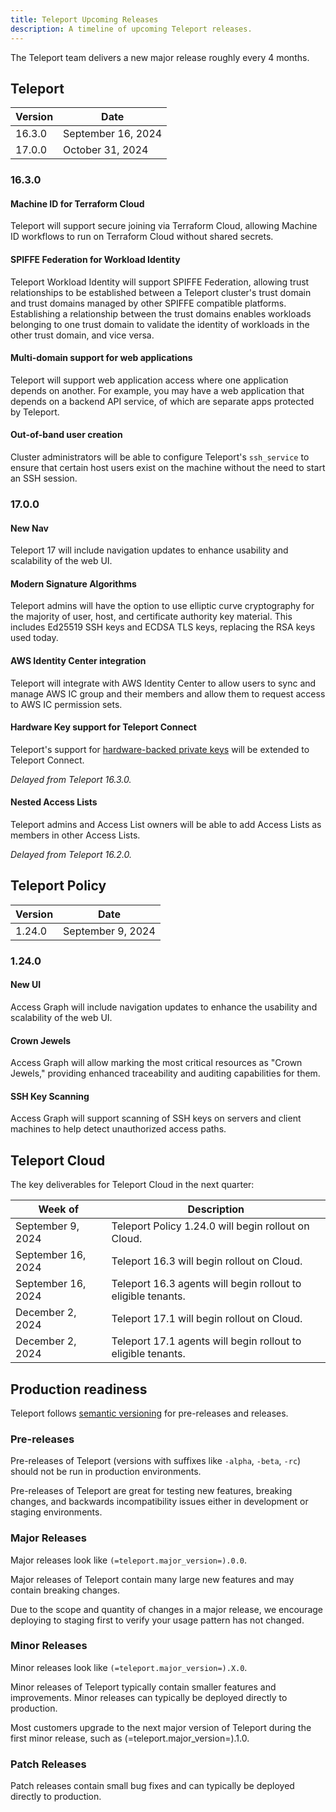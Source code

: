 ```yaml
---
title: Teleport Upcoming Releases
description: A timeline of upcoming Teleport releases.
---
```


The Teleport team delivers a new major release roughly every 4 months.

## Teleport

| Version | Date               |
|---------|--------------------|
| 16.3.0  | September 16, 2024 |
| 17.0.0  | October 31, 2024   |

### 16.3.0

#### Machine ID for Terraform Cloud

Teleport will support secure joining via Terraform Cloud, allowing Machine ID
workflows to run on Terraform Cloud without shared secrets.

#### SPIFFE Federation for Workload Identity

Teleport Workload Identity will support SPIFFE Federation, allowing trust
relationships to be established between a Teleport cluster's trust domain and
trust domains managed by other SPIFFE compatible platforms. Establishing a
relationship between the trust domains enables workloads belonging to one trust
domain to validate the identity of workloads in the other trust domain, and vice
versa.

#### Multi-domain support for web applications

Teleport will support web application access where one application depends on
another. For example, you may have a web application that depends on a backend
API service, of which are separate apps protected by Teleport.

#### Out-of-band user creation

Cluster administrators will be able to configure Teleport's `ssh_service` to
ensure that certain host users exist on the machine without the need to start
an SSH session.

### 17.0.0

#### New Nav

Teleport 17 will include navigation updates to enhance usability and
scalability of the web UI.

#### Modern Signature Algorithms

Teleport admins will have the option to use elliptic curve cryptography for the
majority of user, host, and certificate authority key material. This includes
Ed25519 SSH keys and ECDSA TLS keys, replacing the RSA keys used today.

#### AWS Identity Center integration

Teleport will integrate with AWS Identity Center to allow users to sync and
manage AWS IC group and their members and allow them to request access to AWS
IC permission sets.

#### Hardware Key support for Teleport Connect

Teleport's support for [hardware-backed private
keys](admin-guides/access-controls/guides/hardware-key-support.mdx) will be extended to
Teleport Connect.

*Delayed from Teleport 16.3.0.*

#### Nested Access Lists

Teleport admins and Access List owners will be able to add Access Lists as
members in other Access Lists.

*Delayed from Teleport 16.2.0.*

## Teleport Policy

| Version | Date               |
|---------|--------------------|
| 1.24.0  | September 9, 2024  |

### 1.24.0

#### New UI

Access Graph will include navigation updates to enhance the usability and
scalability of the web UI.

#### Crown Jewels

Access Graph will allow marking the most critical resources as "Crown Jewels,"
providing enhanced traceability and auditing capabilities for them.

#### SSH Key Scanning

Access Graph will support scanning of SSH keys on servers and client machines 
to help detect unauthorized access paths.

## Teleport Cloud

The key deliverables for Teleport Cloud in the next quarter:

| Week of            | Description                                                    |
|--------------------|----------------------------------------------------------------|
| September 9, 2024  | Teleport Policy 1.24.0 will begin rollout on Cloud.            |
| September 16, 2024 | Teleport 16.3 will begin rollout on Cloud.                     |
| September 16, 2024 | Teleport 16.3 agents will begin rollout to eligible tenants.   |
| December 2, 2024   | Teleport 17.1 will begin rollout on Cloud.                     |
| December 2, 2024   | Teleport 17.1 agents will begin rollout to eligible tenants.   |

## Production readiness

Teleport follows [semantic versioning](https://semver.org) for pre-releases and
releases.

### Pre-releases

Pre-releases of Teleport (versions with suffixes like `-alpha`, `-beta`, `-rc`)
should not be run in production environments.

Pre-releases of Teleport are great for testing new features, breaking changes,
and backwards incompatibility issues either in development or staging
environments.

### Major Releases

Major releases look like `(=teleport.major_version=).0.0`.

Major releases of Teleport contain many large new features and may contain
breaking changes.

Due to the scope and quantity of changes in a major release, we encourage
deploying to staging first to verify your usage pattern has not changed.

### Minor Releases

Minor releases look like `(=teleport.major_version=).X.0`.

Minor releases of Teleport typically contain smaller features and improvements.
Minor releases can typically be deployed directly to production.

Most customers upgrade to the next major version of Teleport during the first
minor release, such as (=teleport.major_version=).1.0.

### Patch Releases

Patch releases contain small bug fixes and can typically be deployed directly
to production.
